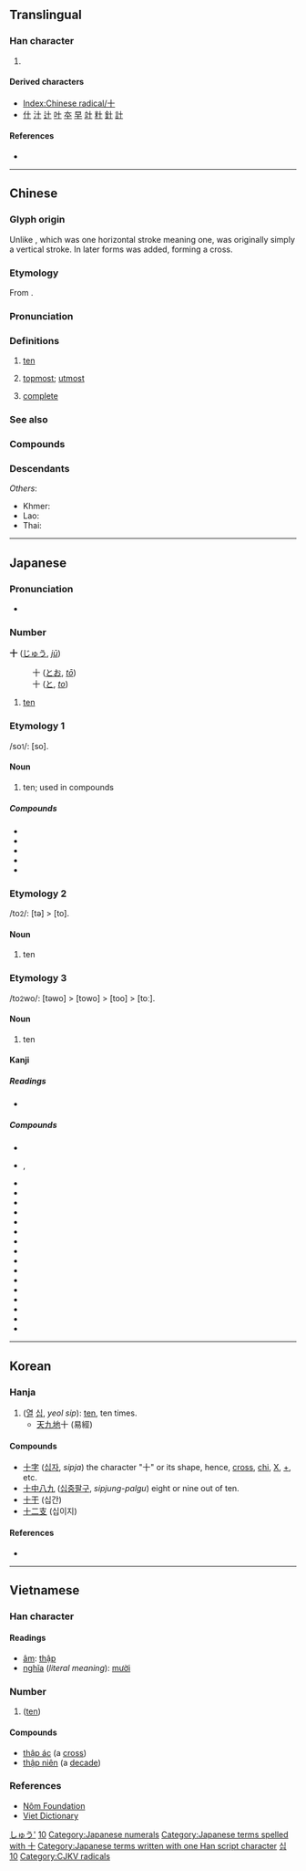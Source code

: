 {{character info/new}}
{{also|十|〸}}
{{commonscat}}
==Translingual==
{{stroke order|type=animate}}

===Han character===
{{Han char|rn=24|rad=十|as=00|sn=2|four=40000|canj=J|ids=⿻一丨}}

# {{mul-kangxi radical-def}}

====Derived characters====
* [[Index:Chinese radical/十]]
* [[什]] [[汁]] [[辻]] [[叶]] [[夲]] [[早]] [[竍]] [[籵]] [[針]] [[計]]

====References====
* {{Han ref|kx=0155.170|dkj=02695|dj=0348.060|hdz=10058.090|uh=5341|ud=21313|bh=A451|bd=42065}}

----

==Chinese==
{{zh-forms|alt=拾-financial,什-financial/nonstandard}}

===Glyph origin===
{{Han etym}}
Unlike {{zh-l|*一}}, which was one horizontal stroke meaning one, {{lang|zh|十}} was originally simply a vertical stroke. In later forms {{lang|zh|一}} was added, forming a cross.

===Etymology===
From {{inh|zh|sit-pro|*gip}}.

===Pronunciation===
{{zh-pron
|m=shí
|ma=y
|m-s=si2
|c=sap6
|h=pfs=sṳ̍p
|md=sĕk
|mn=cha̍p/si̍p
|mn_note=cha̍p - vernacular; si̍p - literary
|mn-t=zab8
|w=5zeq
|mc=y
|oc=y
|cat=num,a
}}

===Definitions===
{{zh-hanzi}}

# [[ten]]
# {{lb|zh|figurative}} [[topmost]]; [[utmost]]
# {{lb|zh|figurative}} [[complete]]

===See also===
{{Chinese-numbers}}

===Compounds===
{{zh-der|九十|二十|五十|八九不離十|八十|六十|十一|十一年|十一月|十一月份|十一路|十七|十七孔橋|十三|十三日|十三經|十三點|十九|十二|十二分|十二分之一|十二地支|十二宮|十二平均律|十二指腸|十二支|十二星座|十二時辰|十二月|十二月份|十二碼|十二經|十二經脈|十二角形|十二邊形|十二面體|十五|十五年|十位|十倍|十億|十億位元|十億位元以太網絡|十克|十全十美|十全大補湯|十八|十六|十六位元|十六國|十六烷值|十六進制|十分|十分之一|十吋口炮|十四|十四行詩|十國春秋|十堰|十堰市|十多億|十天干|十字|十字形|十字架|十字架刑|十字繡|十字花科|十字路口|十字軍|十字頭螺刀|十常侍|十干|十年|十年樹木，百年樹人|十年河東，十年河西|十幾|十幾個月|十成|十成九穩|十戒|十拿九穩|十數|十月|十月份|十月革命|十萬|十萬位|十萬八千里|十萬火急|十角形|十誡|十足|十進|十進位|十進位法|十進分類法|十進制|十進算術|十邊形|十里洋場|十面埋伏|十項|十項全能|四十|年三十|百兒八十|百十|聞一知十|運十|一五一十|一以當十|一暴十寒|一曝十寒|一漿十餅|一目十行|一饋十起|丁娘十索|七十二行|七十二變|七十子|七老八十|三十三天|三十六行|三十六計|三十六體|三十而立|三風十愆|不十分|九故十親|九流十家|二十一條|二十五史|二十五弦|二十八宿|二十八調|二十六史|二十四|二十四史|二十四孝|二十四時|二十四橋|五代十國|五光十色|五十肩|五風十雨|以一擊十|以一當十|信心十足|八十四調|八文十二|六十四卦|六十甲子|六十種曲|六十調|初一十五|勁道十足|十一號|十七帖|十三太保|十三行|十三轍|十三陵|十中八九|十之八九|十二使徒|十二分教|十二因緣|十二子|十二律|十二時|十二樓|十二次|十二生肖|十二碼球|十二萬分|十二處|十二辰|十二進法|十二金牌|十二金釵|十二門論|十全|十全老人|十八九|十八姨|十八界|十八相送|十八羅漢|十八變|十六羅漢|十劑|十力|十十五五|十哲|十善|十國|十圍五攻|十地|十大建設|十大弟子|十如是|十姊妹|十字坡|十字花押|十字街|十字街頭|十字路|十字鎬|十宗|十室九空|十家|十年寒窗|十年窗下|十年讀書|十惡|十惡不赦|十抽一|十指連心|十捉九著|十方|十方地面|十族|十日談|十月之交|十月懷胎|十樣錦|十死一生|十死九生|十殿閻王|十清九濁|十玄門|十生九死|十界|十畝之間|十番|十病九痛|十目一行|十目十手|十相具足|十萬火速|十米九糠|十羊九牧|十翼|十蕩十決|十行俱下|十親九故|十賭九輸|十載寒窗|十轉九空|十進法|十郎八當|十里長亭|十錦|十項運動|十風五雨|十體書|十鼠同穴|十鼠爭穴|吃十方|合十|問一答十|布被十年|平原十日|得一望十|憋十|打十三|拔十失五|拔十得五|指一說十|斃十|梏十指|橫羅十字|沒十成|用一當十|畫十字|目下十行|福無十全|紅十字會|聲價十倍|舉十知九|菩薩十地|藍十字會|西泠十子|言十妄九|足了十人|金釵十二|鈷六十|鐵十字|閉十|雙十|雙十節|音學十書|飢餓三十|駑馬十舍|駑馬十駕|驕氣十足}}

===Descendants===
{{CJKV||じゅう|십|thập}}
''Others'':
* Khmer: {{l|km|សិប|tr=səp}}
* Lao: {{l|lo|ສິບ}}
* Thai: {{l|th|สิบ}}

{{zh-cat|Beginning}}

----

==Japanese==

===Pronunciation===
* {{audio|Ja-10-jyuu.ogg|Audio|lang=ja}}

{{attention|ja|section for じゅう}}

===Number===
{{cardinalbox|ja|9|10|11|九|十一}}
'''十''' ([[じゅう]], ''[[jū]]'')

: 十 ([[とお]], ''[[tō]]'')
: 十 ([[と]], ''[[to]]'')

# [[ten]]

===Etymology 1===
/so<small>1</small>/: [so].

====Noun====
{{ja-noun|そ}}

# ten; used in compounds

=====Compounds=====
* {{ja-r|十六夜|いざよい|the [[sixteenth]] night of every month}}
* {{ja-r|十露盤|そろばん}}
* {{ja-r|三十日|みそか}}
* {{ja-r|三十路|みそじ|gloss=thirty; thirty years of age}}
* {{ja-r|四十|よそ|gloss=forty}}

===Etymology 2===
/to<small>2</small>/: [tə] > [to].

====Noun====
{{ja-noun|と}}

# ten

===Etymology 3===
/to<small>2</small>wo/: [təwo] > [towo] > [too] > [toː].

====Noun====
{{ja-noun|とお|hhira=とを}}

# ten

====Kanji====
{{ja-kanji|grade=1|rs=十00}}

=====Readings=====
* {{ja-readings
|goon=じっ<じふ,じゅう<じふ
|kanon=しゅう<しふ
|kanyoon=じゅっ
|kun=と-,とお-<とを-
|nanori=い-, か-, ぎ-, さ-, し-, そ-, そう-, ち-, とう-, ね-, ま-, る-, わ-}}

=====Compounds=====
* {{ja-r|十雨|じゅうう}}
* {{ja-r|十戒|じっかい}}, {{ja-r|十誡|じっかい|gloss=the [[Ten Commandments]]}}
* {{ja-r|十月|じゅうがつ|October}}
* {{ja-r|十姉妹|じゅうしまつ}}
* {{ja-r|十字|じゅうじ}}
* {{ja-r|十手|じって|gloss=[[martial arts]] [[truncheon]]}}
* {{ja-r|十種競技|じっしゅ きょうぎ|gloss=[[decathlon]]}}
* {{ja-r|十進法|じっしんほう|gloss=[[decimal]] [[system]]}}
* {{ja-r|十人並|じゅうにんなみ}}
* {{ja-r|十全|じゅうぜん}}
* {{ja-r|十哲|じってつ}}
* {{ja-r|十能|じゅうのう|gloss=small [[fire]] [[shovel]]}}
* {{ja-r|十把一絡|じっぱ ひとからげ}}
* {{ja-r|十部門分類法|じゅうぶもん ぶんるいほう}}
* {{ja-r|十分|じゅうぶん}}
* {{ja-r|十万億土|じゅうまんおくど}}
* {{ja-r|十目|じゅうもく}}
* {{ja-r|十薬|じゅうやく}}

{{topics|ja|Ten}}

[[Category:Japanese basic words|しゅう']]
[[Category:Japanese numeral symbols|10]]
[[Category:Japanese numerals]]
[[Category:Japanese terms spelled with 十]]
[[Category:Japanese terms written with one Han script character]]

----

==Korean==

===Hanja===
{{ko-hanja|hangeul=십|rv=sip|mr=ship|y=sip|eumhun=열|ehrv=yeol|ehmr=yŏl|ehy=yel}}

# ([[열]] [[십]], ''yeol sip''): [[ten]], ten times.
#* [[天]][[九]][[地]]十 (易經)

====Compounds====
* [[十字]] ([[십자]], ''sipja'') the character "十" or its shape, hence, [[cross]], [[chi]], [[X]], [[+]], etc.
* [[十中八九]] ([[십중팔구]], ''sipjung-palgu'') eight or nine out of ten.
* [[十干]] (십간)
* [[十二支]] (십이지)
<!-- Almost Japanese : * [[十分]] (십분) * [[十全]] (십전) -->

====References====
* {{Hanja ref|nav=10348}}

[[Category:Hanja readings|십]]

[[Category:Korean numeral symbols|10]]

----

==Vietnamese==

===Han character===
{{vi-hantu|rs=十00}}

====Readings====
* [[音読|âm]]: [[thập]]
* [[意義|nghĩa]] (''literal meaning''): [[mười]]

===Number===
{{head|vi|numeral symbol|sc=Hani}}

# {{form of|Han form|mười|lang=vi|nodot=1|sc=Hani}} ([[ten]])

====Compounds====
* [[thập ác]] (a [[cross]])
* [[thập niên]] (a [[decade]])

===References===
* [http://nomfoundation.org/common/nom_details.php?codepoint=5341 Nôm Foundation]
* [http://dict.vietfun.com Viet Dictionary]

[[Category:CJKV radicals]]